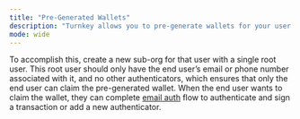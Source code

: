 ```yaml
---
title: "Pre-Generated Wallets"
description: "Turnkey allows you to pre-generate wallets for your user before they authenticate. This is helpful if you already know the users email or phone number, and want to create a deposit address for them or airdrop a reward before they authenticate to Turnkey."
mode: wide
---
```


To accomplish this, create a new sub-org for that user with a single root user. This root user should only have the end user’s email or phone number associated with it, and no other authenticators, which ensures that only the end user can claim the pre-generated wallet. When the end user wants to claim the wallet, they can complete [email auth](/authentication/email) flow to authenticate and sign a transaction or add a new authenticator.

